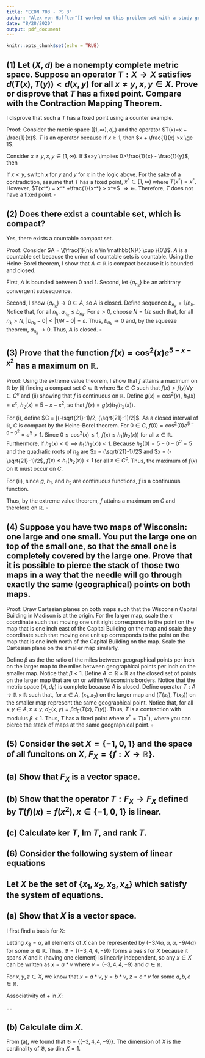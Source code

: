 ```yaml
---
title: "ECON 703 - PS 3"
author: "Alex von Hafften^[I worked on this problem set with a study group of Michael Nattinger, Andrew Smith, Tyler Welch, and Ryan Mather. I also discussed problems with Emily Case, Sarah Bass, and Danny Edgel.]"
date: "8/28/2020"
output: pdf_document
---
```


```r
knitr::opts_chunk$set(echo = TRUE)
```

## (1) Let $(X, d)$ be a nonempty complete metric space.  Suppose an operator $T: X \to X$ satisfies $d(T(x), T(y)) < d(x, y)$ for all $x \neq y, x, y \in X$.  Prove or disprove that $T$ has a fixed point.  Compare with the Contraction Mapping Theorem.

I disprove that such a $T$ has a fixed point using a counter example.

Proof: Consider the metric space $([1, \infty), d_E)$ and the operator $T(x)=x + \frac{1}{x}$. $T$ is an operator because if $x \ge 1$, then $x + \frac{1}{x} >x \ge 1$.

Consider $x \neq y, x, y \in [1, \infty)$. If $x>y \implies 0>\frac{1}{x} - \frac{1}{y}$, then\footnote{I show that $(x + \frac{1}{x}) - (y+\frac{1}{y}) > 0$ for $x>y\ge1$.  Rewrite $x=y+\varepsilon$ where $\varepsilon > 0$:

\begin{align*}
-(\frac{1}{x} - \frac{1}{y}) = \frac{1}{y} - \frac{1}{y+\varepsilon} = \frac{\varepsilon}{y(y+\varepsilon)} < \varepsilon = (y+\varepsilon) - y = x - y
\end{align*}

Because $y(y+\varepsilon) > 1$.}

\begin{align*}
d(x, y) &= |x - y|\\
&= x - y \\
&> x - y + (\frac{1}{x}- \frac{1}{y}) \\
&= (x + \frac{1}{x}) - (y+\frac{1}{y}) \\
&= |(x + \frac{1}{x}) - (y+\frac{1}{y})| \\
&= |T(x) - T(y)| \\
&= d(T(x), T(y))
\end{align*}

If $x<y$, switch $x$ for $y$ and $y$ for $x$ in the logic above. For the sake of a contradiction, assume that $T$ has a fixed point, $x^* \in [1, \infty)$ where $T(x^*) = x^*$. However, $T(x^*) = x^* +\frac{1}{x^*} > x^*$ $\Rightarrow \Leftarrow$.  Therefore, $T$ does not have a fixed point. $\square$

\pagebreak

## (2) Does there exist a countable set, which is compact?

Yes, there exists a countable compact set.

Proof: Consider $A = \{\frac{1}{n}: n \in \mathbb{N}\} \cup \{0\}$. $A$ is a countable set because the union of countable sets is countable. Using the Heine-Borel theorem, I show that $A \subset \mathbb{R}$ is compact because it is bounded and closed. 

First, $A$ is bounded between 0 and 1. Second, let $\{a_{n_k}\}$ be an arbitrary convergent subsequence.

Second, I show $\{a_{n_k}\} \to 0 \in A$, so $A$ is closed. Define sequence $b_{n_k} = 1/n_k$. Notice that, for all $n_k$, $a_{n_k} \le b_{n_k}$. For $\varepsilon > 0$, choose $N = 1/\varepsilon$ such that, for all $n_k > N$, $|b_{n_k} - 0| < |1/N - 0 | = \varepsilon$. Thus, $b_{n_k} \to 0$ and, by the squeeze theorem, $a_{n_k}\to 0$.  Thus, $A$ is closed. $\square$

## (3) Prove that the function $f(x) = \cos^2(x)e^{5-x-x^2}$ has a maximum on $\mathbb{R}$.

Proof: Using the extreme value theorem, I show that $f$ attains a maximum on $\mathbb{R}$ by (i) finding a compact set $C \subset \mathbb{R}$ where $\exists x \in C$ such that $f(x) > f(y) \forall y \in C^c$ and (ii) showing that $f$ is continuous on $\mathbb{R}$.  Define $g(x) = \cos^2(x)$, $h_1(x) = e^x$, $h_2(x)=5-x-x^2$, so that $f(x) = g(x)h_1(h_2(x))$.

For (i), define $C = [(-\sqrt{21}-1)/2, (\sqrt{21}-1)/2]$. As a closed interval of $\mathbb{R}$, $C$ is compact by the Heine-Borel theorem. For $0 \in C$, $f(0)=\cos^2(0)e^{5-0-0^2}=e^5>1$. Since $0 \le \cos^2(x) \le 1$, $f(x) \le h_1(h_2(x))$ for all $x \in \mathbb{R}$. Furthermore, if $h_2(x) < 0 \implies h_1(h_2(x))<1$. Because $h_2(0) = 5-0-0^2= 5$ and the quadratic roots of $h_2$ are $x = (\sqrt{21}-1)/2$ and $x = (-\sqrt{21}-1)/2$, $f(x) \le h_1(h_2(x)) < 1$ for all $x \in C^c$. Thus, the maximum of $f(x)$ on $\mathbb{R}$ must occur on $C$.

For (ii), since $g$, $h_1$, and $h_2$ are continuous functions, $f$ is a continuous function.\footnote{For $\varepsilon > 0$,...}

Thus, by the extreme value theorem, $f$ attains a maximum on $C$ and therefore on $\mathbb{R}$. $\square$

## (4) Suppose you have two maps of Wisconsin: one large and one small.  You put the large one on top of the small one, so that the small one is completely covered by the large one.  Prove that it is possible to pierce the stack of those two maps in a way that the needle will go through exactly the same (geographical) points on both maps.

Proof: Draw Cartesian planes on both maps such that the Wisconsin Capital Building in Madison is at the origin.  For the larger map, scale the $x$ coordinate such that moving one unit right corresponds to the point on the map that is one inch east of the Capital Building on the map and scale the $y$ coordinate such that moving one unit up corresponds to the point on the map that is one inch north of the Capital Building on the map. Scale the Cartesian plane on the smaller map similarly. 

Define $\beta$ as the the ratio of the miles between geographical points per inch on the larger map to the miles between geographical points per inch on the smaller map. Notice that $\beta < 1$. Define $A \subset \mathbb{R}\times\mathbb{R}$ as the closed set of points on the larger map that are on or within Wisconsin's borders. Notice that the metric space $(A, d_E)$ is complete because $A$ is closed. Define operator $T: A \to \mathbb{R} \times \mathbb{R}$ such that, for $x \in A$, $(x_1, x_2)$ on the larger map and $(T(x_1), T(x_2))$ on the smaller map represent the same geographical point.  Notice that, for all $x, y \in A, x \neq y$, $d_E(x, y) = \beta d_E(T(x), T(y))$. Thus, $T$ is a contraction with modulus $\beta < 1$.  Thus, $T$ has a fixed point where $x^* = T(x^*)$, where you can pierce the stack of maps at the same geographical point.  $\square$

\pagebreak

## (5) Consider the set $X = \{-1, 0, 1\}$ and the space of all funcitons on $X$, $F_X = \{f: X \to \mathbb{R}\}$.

## (a) Show that $F_X$ is a vector space.

## (b) Show that the operator $T: F_X \to F_X$ defined by $T(f)(x)=f(x^2), x \in \{-1, 0, 1\}$ is linear.

## (c) Calculate ker $T$, Im $T$, and rank $T$.

\pagebreak

## (6) Consider the following system of linear equations

\begin{align}
x_1 + x_2+2x_3+x_4 &= 0 \\
3x_1 - x_2 + x_3 - x_4 &= 0 \\
5x_1-3x_2 -3x_4 &= 0
\end{align}

## Let $X$ be the set of $\{x_1, x_2, x_3, x_4\}$ which satisfy the system of equations.

## (a) Show that $X$ is a vector space.

I first find a basis for $X$:

\begin{align*}
(1) + (2) \implies 4x_1 + 3x_3 &= 0 \\
x_1 &= (-3/4)x_3 \\
\end{align*}
\begin{align*}
(3)-3*(1) \implies 5(-3/4x_3) + 3x_2+ (3/4)x_3 &= 0\\
x_2 &= x_3 \\
\end{align*}
\begin{align*}
(2) \implies -x_3-(5/4)x_3-x_4 &= 0 \\
x_4 &= (-9/4)x_3
\end{align*}

Letting $x_3 = \alpha$, all elements of $X$ can be represented by $(-3/4 \alpha, \alpha, \alpha, -9/4 \alpha)$ for some $\alpha \in \mathbb{R}$. Thus, $\mathfrak{B} = \{(-3, 4, 4, -9)\}$ forms a basis for $X$ because it spans $X$ and it (having one element) is linearly independent, so any $x \in X$ can be written as $x = a * v$ where $v =(-3, 4, 4, -9)$ and $a \in \mathbb{R}$.

For $x, y, z \in X$, we know that $x = a * v$, $y = b * v$, $z = c * v$ for some $a, b, c \in \mathbb{R}$.

Associativity of + in $X$:

....

## (b) Calculate dim $X$.

From (a), we found that $\mathfrak{B} = \{(-3, 4, 4, -9)\}$.  The dimension of $X$ is the cardinality of $\mathfrak{B}$, so dim $X = 1$.

